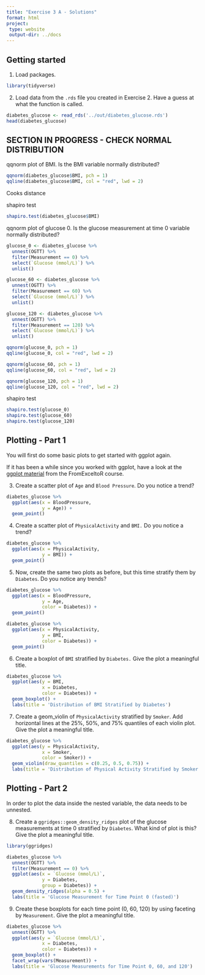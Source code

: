 ```yaml
---
title: "Exercise 3 A - Solutions"
format: html
project:
 type: website
 output-dir: ../docs
---
```


## Getting started 

1. Load packages. 

```r
library(tidyverse)
```

2. Load data from the `.rds` file you created in Exercise 2. Have a guess at what the function is called. 

```r
diabetes_glucose <- read_rds('../out/diabetes_glucose.rds')
head(diabetes_glucose)
```

## SECTION IN PROGRESS - CHECK NORMAL DISTRIBUTION

qqnorm plot of BMI. Is the BMI variable normally distributed?
```r
qqnorm(diabetes_glucose$BMI, pch = 1)
qqline(diabetes_glucose$BMI, col = "red", lwd = 2)
```

Cooks distance


shapiro test 
```r
shapiro.test(diabetes_glucose$BMI)
```



qqnorm plot of glucose 0. Is the glucose measurement at time 0 variable normally distributed?
```r
glucose_0 <- diabetes_glucose %>% 
  unnest(OGTT) %>% 
  filter(Measurement == 0) %>% 
  select(`Glucose (mmol/L)`) %>% 
  unlist() 

glucose_60 <- diabetes_glucose %>% 
  unnest(OGTT) %>% 
  filter(Measurement == 60) %>% 
  select(`Glucose (mmol/L)`) %>% 
  unlist() 

glucose_120 <- diabetes_glucose %>% 
  unnest(OGTT) %>% 
  filter(Measurement == 120) %>% 
  select(`Glucose (mmol/L)`) %>% 
  unlist() 
```

```r
qqnorm(glucose_0, pch = 1)
qqline(glucose_0, col = "red", lwd = 2)
```

```r
qqnorm(glucose_60, pch = 1)
qqline(glucose_60, col = "red", lwd = 2)
```

```r
qqnorm(glucose_120, pch = 1)
qqline(glucose_120, col = "red", lwd = 2)
```

shapiro test 
```r
shapiro.test(glucose_0)
shapiro.test(glucose_60)
shapiro.test(glucose_120)
```


## Plotting - Part 1
You will first do some basic plots to get started with ggplot again. 

If it has been a while since you worked with ggplot, have a look at the [ggplot material](https://center-for-health-data-science.github.io/FromExceltoR/Presentations/presentation3.html) from the FromExceltoR course.

3. Create a scatter plot of `Age` and `Blood Pressure`. Do you notice a trend?

```r
diabetes_glucose %>% 
  ggplot(aes(x = BloodPressure, 
             y = Age)) + 
  geom_point() 
```

4. Create a scatter plot of `PhysicalActivity` and `BMI.` Do you notice a trend?
```r
diabetes_glucose %>% 
  ggplot(aes(x = PhysicalActivity, 
             y = BMI)) + 
  geom_point() 
```

5. Now, create the same two plots as before, but this time stratify them by `Diabetes`. Do you notice any trends?

```r
diabetes_glucose %>% 
  ggplot(aes(x = BloodPressure, 
             y = Age, 
             color = Diabetes)) + 
  geom_point()
```

```r
diabetes_glucose %>% 
  ggplot(aes(x = PhysicalActivity, 
             y = BMI, 
             color = Diabetes)) + 
  geom_point() 
```

6. Create a boxplot of `BMI` stratified by `Diabetes.` Give the plot a meaningful title.
```r
diabetes_glucose %>% 
  ggplot(aes(y = BMI, 
             x = Diabetes, 
             color = Diabetes)) + 
  geom_boxplot() + 
  labs(title = 'Distribution of BMI Stratified by Diabetes')
```

7. Create a geom_violin of `PhysicalActivity` stratified by `Smoker`. Add horizontal lines at the 25%, 50%, and 75% quantiles of each violin plot. Give the plot a meaningful title.
```r
diabetes_glucose %>% 
  ggplot(aes(y = PhysicalActivity, 
             x = Smoker, 
             color = Smoker)) + 
  geom_violin(draw_quantiles = c(0.25, 0.5, 0.75)) + 
  labs(title = 'Distribution of Physical Activity Stratified by Smoker Status')
```

## Plotting - Part 2
In order to plot the data inside the nested variable, the data needs to be unnested. 

8. Create a `ggridges::geom_density_ridges` plot of the glucose measurements at time 0 stratified by `Diabetes`. What kind of plot is this? Give the plot a meaningful title.
```r
library(ggridges)

diabetes_glucose %>%
  unnest(OGTT) %>% 
  filter(Measurement == 0) %>% 
  ggplot(aes(x = `Glucose (mmol/L)`, 
             y = Diabetes,
             group = Diabetes)) +
  geom_density_ridges(alpha = 0.5) + 
  labs(title = 'Glucose Measurement for Time Point 0 (fasted)')
```

9. Create these boxplots for each time point (0, 60, 120) by using faceting by `Measurement`. Give the plot a meaningful title.

```r
diabetes_glucose %>%
  unnest(OGTT) %>% 
  ggplot(aes(y = `Glucose (mmol/L)`, 
             x = Diabetes, 
             color = Diabetes)) +
  geom_boxplot() + 
  facet_wrap(vars(Measurement)) + 
  labs(title = 'Glucose Measurements for Time Point 0, 60, and 120')
```












